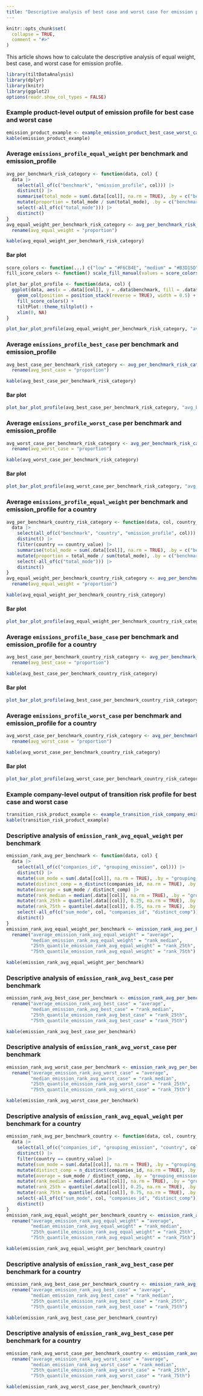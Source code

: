```yaml
---
title: "Descriptive analysis of best case and worst case for emission profile"
---
```


```r
knitr::opts_chunk$set(
  collapse = TRUE,
  comment = "#>"
)
```

This article shows how to calculate the descriptive analysis of equal weight,
best case, and worst case for emission profile.

```r
library(tiltDataAnalysis)
library(dplyr)
library(knitr)
library(ggplot2)
options(readr.show_col_types = FALSE)
```

### Example product-level output of emission profile for best case and worst case

```r
emission_product_example <- example_emission_product_best_case_worst_case()
kable(emission_product_example)
```

### Average `emissions_profile_equal_weight` per benchmark and emission_profile

```r
avg_per_benchmark_risk_category <- function(data, col) {
  data |>
    select(all_of(c("benchmark", "emission_profile", col))) |>
    distinct() |>
    summarise(total_mode = sum(.data[[col]], na.rm = TRUE), .by = c("benchmark", "emission_profile")) |>
    mutate(proportion = total_mode / sum(total_mode), .by = c("benchmark")) |>
    select(-all_of(c("total_mode"))) |>
    distinct()
}
avg_equal_weight_per_benchmark_risk_category <- avg_per_benchmark_risk_category(emission_product_example, "emissions_profile_equal_weight") |>
  rename(avg_equal_weight = "proportion")

kable(avg_equal_weight_per_benchmark_risk_category)
```

#### Bar plot

```r
score_colors <- function(...) c("low" = "#F6CB4E", "medium" = "#B3D15D", "high" = "#E3693B")
fill_score_colors <- function() scale_fill_manual(values = score_colors(), na.value = "#0476D0")

plot_bar_plot_profile <- function(data, col) {
  ggplot(data, aes(x = .data[[col]], y = .data$benchmark, fill = .data$emission_profile)) +
    geom_col(position = position_stack(reverse = TRUE), width = 0.5) +
    fill_score_colors() +
    tiltPlot::theme_tiltplot() +
    xlim(0, NA)
}

plot_bar_plot_profile(avg_equal_weight_per_benchmark_risk_category, "avg_equal_weight")
```

### Average `emissions_profile_best_case` per benchmark and emission_profile

```r
avg_best_case_per_benchmark_risk_category <- avg_per_benchmark_risk_category(emission_product_example, "emissions_profile_best_case") |>
  rename(avg_best_case = "proportion")

kable(avg_best_case_per_benchmark_risk_category)
```

#### Bar plot

```r
plot_bar_plot_profile(avg_best_case_per_benchmark_risk_category, "avg_best_case")
```

### Average `emissions_profile_worst_case` per benchmark and emission_profile

```r
avg_worst_case_per_benchmark_risk_category <- avg_per_benchmark_risk_category(emission_product_example, "emissions_profile_worst_case") |>
  rename(avg_worst_case = "proportion")

kable(avg_worst_case_per_benchmark_risk_category)
```

#### Bar plot

```r
plot_bar_plot_profile(avg_worst_case_per_benchmark_risk_category, "avg_worst_case")
```

### Average `emissions_profile_equal_weight` per benchmark and emission_profile for a country

```r
avg_per_benchmark_country_risk_category <- function(data, col, country_value) {
  data |>
    select(all_of(c("benchmark", "country", "emission_profile", col))) |>
    distinct() |>
    filter(country == country_value) |>
    summarise(total_mode = sum(.data[[col]], na.rm = TRUE), .by = c("benchmark", "emission_profile")) |>
    mutate(proportion = total_mode / sum(total_mode), .by = c("benchmark")) |>
    select(-all_of(c("total_mode"))) |>
    distinct()
}
avg_equal_weight_per_benchmark_country_risk_category <- avg_per_benchmark_country_risk_category(emission_product_example, "emissions_profile_equal_weight", "france") |>
  rename(avg_equal_weight = "proportion")

kable(avg_equal_weight_per_benchmark_country_risk_category)
```

#### Bar plot

```r
plot_bar_plot_profile(avg_equal_weight_per_benchmark_country_risk_category, "avg_equal_weight")
```

### Average `emissions_profile_base_case` per benchmark and emission_profile for a country

```r
avg_best_case_per_benchmark_country_risk_category <- avg_per_benchmark_country_risk_category(emission_product_example, "emissions_profile_best_case", "france") |>
  rename(avg_best_case = "proportion")

kable(avg_best_case_per_benchmark_country_risk_category)
```

#### Bar plot

```r
plot_bar_plot_profile(avg_best_case_per_benchmark_country_risk_category, "avg_best_case")
```

### Average `emissions_profile_worst_case` per benchmark and emission_profile for a country

```r
avg_worst_case_per_benchmark_country_risk_category <- avg_per_benchmark_country_risk_category(emission_product_example, "emissions_profile_worst_case", "france") |>
  rename(avg_worst_case = "proportion")

kable(avg_worst_case_per_benchmark_country_risk_category)
```

#### Bar plot

```r
plot_bar_plot_profile(avg_worst_case_per_benchmark_country_risk_category, "avg_worst_case")
```

### Example company-level output of transition risk profile for best case and worst case

```r
transition_risk_product_example <- example_transition_risk_company_emission_avg_best_case_worst_case()
kable(transition_risk_product_example)
```

### Descriptive analysis of `emission_rank_avg_equal_weight` per benchmark

```r
emission_rank_avg_per_benchmark <- function(data, col) {
  data |>
    select(all_of(c("companies_id", "grouping_emission", col))) |>
    distinct() |>
    mutate(sum_mode = sum(.data[[col]], na.rm = TRUE), .by = "grouping_emission") |>
    mutate(distinct_comp = n_distinct(companies_id, na.rm = TRUE), .by = "grouping_emission") |>
    mutate(average = sum_mode / distinct_comp) |>
    mutate(rank_median = median(.data[[col]], na.rm = TRUE), .by = "grouping_emission") |>
    mutate(rank_25th = quantile(.data[[col]], 0.25, na.rm = TRUE), .by = "grouping_emission") |>
    mutate(rank_75th = quantile(.data[[col]], 0.75, na.rm = TRUE), .by = "grouping_emission") |>
    select(-all_of(c("sum_mode", col, "companies_id", "distinct_comp"))) |>
    distinct()
}
emission_rank_avg_equal_weight_per_benchmark <- emission_rank_avg_per_benchmark(transition_risk_product_example, "emission_rank_avg_equal_weight") |>
  rename("average_emission_rank_avg_equal_weight" = "average",
         "median_emission_rank_avg_equal_weight" = "rank_median",
         "25th_quantile_emission_rank_avg_equal_weight" = "rank_25th",
         "75th_quantile_emission_rank_avg_equal_weight" = "rank_75th")

kable(emission_rank_avg_equal_weight_per_benchmark)
```

### Descriptive analysis of `emission_rank_avg_best_case` per benchmark

```r
emission_rank_avg_best_case_per_benchmark <- emission_rank_avg_per_benchmark(transition_risk_product_example, "emission_rank_avg_best_case") |>
  rename("average_emission_rank_avg_best_case" = "average",
         "median_emission_rank_avg_best_case" = "rank_median",
         "25th_quantile_emission_rank_avg_best_case" = "rank_25th",
         "75th_quantile_emission_rank_avg_best_case" = "rank_75th")

kable(emission_rank_avg_best_case_per_benchmark)
```

### Descriptive analysis of `emission_rank_avg_worst_case` per benchmark

```r
emission_rank_avg_worst_case_per_benchmark <- emission_rank_avg_per_benchmark(transition_risk_product_example, "emission_rank_avg_worst_case") |>
  rename("average_emission_rank_avg_worst_case" = "average",
         "median_emission_rank_avg_worst_case" = "rank_median",
         "25th_quantile_emission_rank_avg_worst_case" = "rank_25th",
         "75th_quantile_emission_rank_avg_worst_case" = "rank_75th")

kable(emission_rank_avg_worst_case_per_benchmark)
```

### Descriptive analysis of `emission_rank_avg_equal_weight` per benchmark for a country

```r
emission_rank_avg_per_benchmark_country <- function(data, col, country_value) {
  data |>
    select(all_of(c("companies_id", "grouping_emission", "country", col))) |>
    distinct() |>
    filter(country == country_value) |>
    mutate(sum_mode = sum(.data[[col]], na.rm = TRUE), .by = "grouping_emission") |>
    mutate(distinct_comp = n_distinct(companies_id, na.rm = TRUE), .by = "grouping_emission") |>
    mutate(average = sum_mode / distinct_comp, .by = "grouping_emission") |>
    mutate(rank_median = median(.data[[col]], na.rm = TRUE), .by = "grouping_emission") |>
    mutate(rank_25th = quantile(.data[[col]], 0.25, na.rm = TRUE), .by = "grouping_emission") |>
    mutate(rank_75th = quantile(.data[[col]], 0.75, na.rm = TRUE), .by = "grouping_emission") |>
    select(-all_of(c("sum_mode", col, "companies_id", "distinct_comp"))) |>
    distinct()
}
emission_rank_avg_equal_weight_per_benchmark_country <- emission_rank_avg_per_benchmark_country(transition_risk_product_example, "emission_rank_avg_equal_weight", "france") |>
  rename("average_emission_rank_avg_equal_weight" = "average",
         "median_emission_rank_avg_equal_weight" = "rank_median",
         "25th_quantile_emission_rank_avg_equal_weight" = "rank_25th",
         "75th_quantile_emission_rank_avg_equal_weight" = "rank_75th")

kable(emission_rank_avg_equal_weight_per_benchmark_country)
```

### Descriptive analysis of `emission_rank_avg_best_case` per benchmark for a country

```r
emission_rank_avg_best_case_per_benchmark_country <- emission_rank_avg_per_benchmark_country(transition_risk_product_example, "emission_rank_avg_best_case", "france") |>
  rename("average_emission_rank_avg_best_case" = "average",
         "median_emission_rank_avg_best_case" = "rank_median",
         "25th_quantile_emission_rank_avg_best_case" = "rank_25th",
         "75th_quantile_emission_rank_avg_best_case" = "rank_75th")

kable(emission_rank_avg_best_case_per_benchmark_country)
```

### Descriptive analysis of `emission_rank_avg_best_case` per benchmark for a country

```r
emission_rank_avg_worst_case_per_benchmark_country <- emission_rank_avg_per_benchmark_country(transition_risk_product_example, "emission_rank_avg_worst_case", "france") |>
  rename("average_emission_rank_avg_worst_case" = "average",
         "median_emission_rank_avg_worst_case" = "rank_median",
         "25th_quantile_emission_rank_avg_worst_case" = "rank_25th",
         "75th_quantile_emission_rank_avg_worst_case" = "rank_75th")

kable(emission_rank_avg_worst_case_per_benchmark_country)
```
